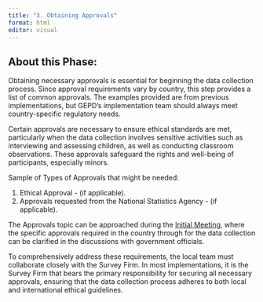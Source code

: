 ```yaml
---
title: "3. Obtaining Approvals"
format: html
editor: visual
---
```


## About this Phase:

Obtaining necessary approvals is essential for beginning the data collection process. Since approval requirements vary by country, this step provides a list of common approvals. The examples provided are from previous implementations, but GEPD's implementation team should always meet country-specific regulatory needs.

Certain approvals are necessary to ensure ethical standards are met, particularly when the data collection involves sensitive activities such as interviewing and assessing children, as well as conducting classroom observations. These approvals safeguard the rights and well-being of participants, especially minors.

Sample of Types of Approvals that might be needed:

1.  Ethical Approval - (if applicable).
2.  Approvals requested from the National Statistics Agency - (if applicable).

The Approvals topic can be approached during the [Initial Meeting](https://arthurcheib.github.io/gepd-implementation-pck/s1_confirm-country.html#conducting-the-meeting), where the specific approvals required in the country through for the data collection can be clarified in the discussions with government officials.

To comprehensively address these requirements, the local team must collaborate closely with the Survey Firm. In most implementations, it is the Survey Firm that bears the primary responsibility for securing all necessary approvals, ensuring that the data collection process adheres to both local and international ethical guidelines.
